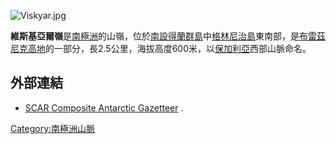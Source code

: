 [[Image:Viskyar.jpg|right]]
{{coord|62|32|29|S|59|39|29|W|type:mountain|display=title}}

'''維斯基亞爾嶺'''是[[南極洲|南極洲]]的山嶺，位於[[南設得蘭群島|南設得蘭群島]]中[[格林尼治島|格林尼治島]]東南部，是[[布雷茲尼克高地|布雷茲尼克高地]]的一部分，長2.5公里，海拔高度600米，以[[保加利亞|保加利亞]]西部山脈命名。

==外部連結==
* [http://data.aad.gov.au/aadc/gaz/scar/ SCAR Composite Antarctic Gazetteer] {{WebCite|url=https://www.webcitation.org/5ug2CfC7m?url=http://data.aad.gov.au/aadc/gaz/scar/ |date=20101202140255 |dateformat=iso }}.

{{Antarctica-geo-stub}}
[[Category:南極洲山脈|Category:南極洲山脈]]